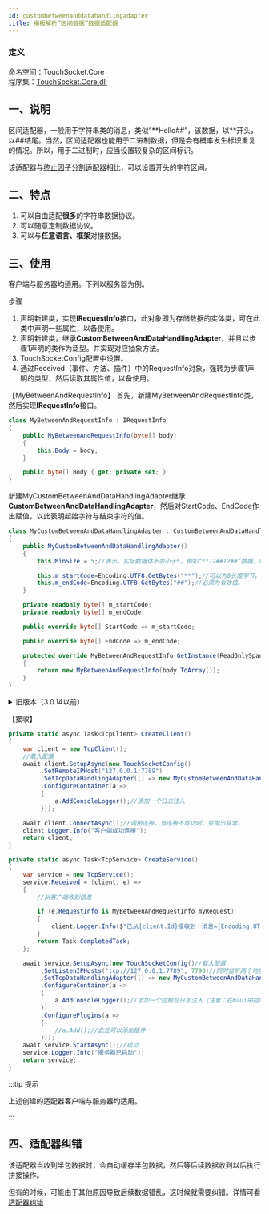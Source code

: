 ```yaml
---
id: custombetweenanddatahandlingadapter
title: 模板解析“区间数据”数据适配器
---
```



### 定义

命名空间：TouchSocket.Core <br/>
程序集：[TouchSocket.Core.dll](https://www.nuget.org/packages/TouchSocket.Core)

## 一、说明

区间适配器，一般用于字符串类的消息，类似“\*\*Hello##”，该数据，以\*\*开头，以##结尾。当然，区间适配器也能用于二进制数据，但是会有概率发生标识重复的情况。所以，用于二进制时，应当设置较复杂的区间标识。

该适配器与[终止因子分割适配器](./packageadapter.mdx)相比，可以设置开头的字符区间。

<BilibiliCard title="用户适配器之区间字符模板适配器" link="https://www.bilibili.com/cheese/play/ep1522752" isPro="true"/>

## 二、特点

1. 可以自由适配**很多**的字符串数据协议。
2. 可以随意定制数据协议。
3. 可以与**任意语言、框架**对接数据。


## 三、使用

客户端与服务器均适用。下列以服务器为例。

步骤

1. 声明新建类，实现**IRequestInfo**接口，此对象即为存储数据的实体类，可在此类中声明一些属性，以备使用。
2. 声明新建类，继承**CustomBetweenAndDataHandlingAdapter**，并且以步骤1声明的类作为泛型。并实现对应抽象方法。
3. TouchSocketConfig配置中设置。
4. 通过Received（事件、方法、插件）中的RequestInfo对象，强转为步骤1声明的类型，然后读取其属性值，以备使用。

【MyBetweenAndRequestInfo】
首先，新建MyBetweenAndRequestInfo类，然后实现**IRequestInfo**接口。

```csharp showLineNumbers
class MyBetweenAndRequestInfo : IRequestInfo
{
    public MyBetweenAndRequestInfo(byte[] body)
    {
        this.Body = body;
    }

    public byte[] Body { get; private set; }
}
```

新建MyCustomBetweenAndDataHandlingAdapter继承**CustomBetweenAndDataHandlingAdapter**，然后对StartCode、EndCode作出赋值，以此表明起始字符与结束字符的值。

```csharp showLineNumbers
class MyCustomBetweenAndDataHandlingAdapter : CustomBetweenAndDataHandlingAdapter<MyBetweenAndRequestInfo>
{
    public MyCustomBetweenAndDataHandlingAdapter()
    {
        this.MinSize = 5;//表示，实际数据体不会小于5，例如“**12##12##”数据，解析后会解析成“12##12”

        this.m_startCode=Encoding.UTF8.GetBytes("**");//可以为0长度字节，意味着没有起始标识。
        this.m_endCode=Encoding.UTF8.GetBytes("##");//必须为有效值。
    }

    private readonly byte[] m_startCode;
    private readonly byte[] m_endCode;

    public override byte[] StartCode => m_startCode;

    public override byte[] EndCode => m_endCode;

    protected override MyBetweenAndRequestInfo GetInstance(ReadOnlySpan<byte> body)
    {
        return new MyBetweenAndRequestInfo(body.ToArray());
    }
}
```

<details>
<summary>旧版本（3.0.14以前）</summary>
<div>

客户端与服务器均适用。下列以服务器为例。

步骤

1. 声明新建类，实现**IBetweenAndRequestInfo**接口，此对象即为存储数据的实体类，可在此类中声明一些属性，以备使用。
2. 声明新建类，继承**CustomBetweenAndDataHandlingAdapter**，并且以步骤1声明的类作为泛型。并实现对应抽象方法。
3. TouchSocketConfig配置中设置。
4. 通过Received（事件、方法、插件）中的RequestInfo对象，强转为步骤1声明的类型，然后读取其属性值，以备使用。

【MyBetweenAndRequestInfo】
首先，新建MyBetweenAndRequestInfo类，然后实现**IBetweenAndRequestInfo**接口。

```csharp showLineNumbers
/// <summary>
/// 以**12##12##，Min=5为例。
/// </summary>
class MyBetweenAndRequestInfo : IBetweenAndRequestInfo
{
    public byte[] Body { get; private set; }

    public void OnParsingBody(ReadOnlySpan<byte> body)
    {
        this.Body = body.ToArray();
    }

    public bool OnParsingEndCode(ReadOnlySpan<byte> endCode)
    {
        return true;//该返回值决定，是否执行Receive
    }

    public bool OnParsingStartCode(ReadOnlySpan<byte> startCode)
    {
        return true;
    }
}
```

新建MyCustomBetweenAndDataHandlingAdapter继承**CustomBetweenAndDataHandlingAdapter**，然后对StartCode、EndCode作出赋值，以此表明起始字符与结束字符的值。

```csharp showLineNumbers
class MyCustomBetweenAndDataHandlingAdapter : CustomBetweenAndDataHandlingAdapter<MyBetweenAndRequestInfo>
{
    public MyCustomBetweenAndDataHandlingAdapter()
    {
        this.MinSize = 5;//表示，实际数据体不会小于5，例如“**12##12##”数据，解析后会解析成“12##12”

        this.m_startCode=Encoding.UTF8.GetBytes("**");//可以为0长度字节，意味着没有起始标识。
        this.m_endCode=Encoding.UTF8.GetBytes("##");//必须为有效值。
    }

    private readonly byte[] m_startCode;
    private readonly byte[] m_endCode;

    public override byte[] StartCode => m_startCode;

    public override byte[] EndCode => m_endCode;

    protected override MyBetweenAndRequestInfo GetInstance()
    {
        return new MyBetweenAndRequestInfo();
    }
}
```

</div>
</details>

【接收】

```csharp showLineNumbers
private static async Task<TcpClient> CreateClient()
{
    var client = new TcpClient();
    //载入配置
    await client.SetupAsync(new TouchSocketConfig()
         .SetRemoteIPHost("127.0.0.1:7789")
         .SetTcpDataHandlingAdapter(() => new MyCustomBetweenAndDataHandlingAdapter())
         .ConfigureContainer(a =>
         {
             a.AddConsoleLogger();//添加一个日志注入
         }));

    await client.ConnectAsync();//调用连接，当连接不成功时，会抛出异常。
    client.Logger.Info("客户端成功连接");
    return client;
}

private static async Task<TcpService> CreateService()
{
    var service = new TcpService();
    service.Received = (client, e) =>
    {
        //从客户端收到信息

        if (e.RequestInfo is MyBetweenAndRequestInfo myRequest)
        {
            client.Logger.Info($"已从{client.Id}接收到：消息={Encoding.UTF8.GetString(myRequest.Body)}");
        }
        return Task.CompletedTask;
    };

    await service.SetupAsync(new TouchSocketConfig()//载入配置
         .SetListenIPHosts("tcp://127.0.0.1:7789", 7790)//同时监听两个地址
         .SetTcpDataHandlingAdapter(() => new MyCustomBetweenAndDataHandlingAdapter())
         .ConfigureContainer(a =>
         {
             a.AddConsoleLogger();//添加一个控制台日志注入（注意：在maui中控制台日志不可用）
         })
         .ConfigurePlugins(a =>
         {
             //a.Add();//此处可以添加插件
         }));
    await service.StartAsync();//启动
    service.Logger.Info("服务器已启动");
    return service;
}
```

:::tip 提示

上述创建的适配器客户端与服务器均适用。

:::  

## 四、适配器纠错

该适配器当收到半包数据时，会自动缓存半包数据，然后等后续数据收到以后执行拼接操作。

但有的时候，可能由于其他原因导致后续数据错乱，这时候就需要纠错。详情可看[适配器纠错](./adaptererrorcorrection.mdx)
